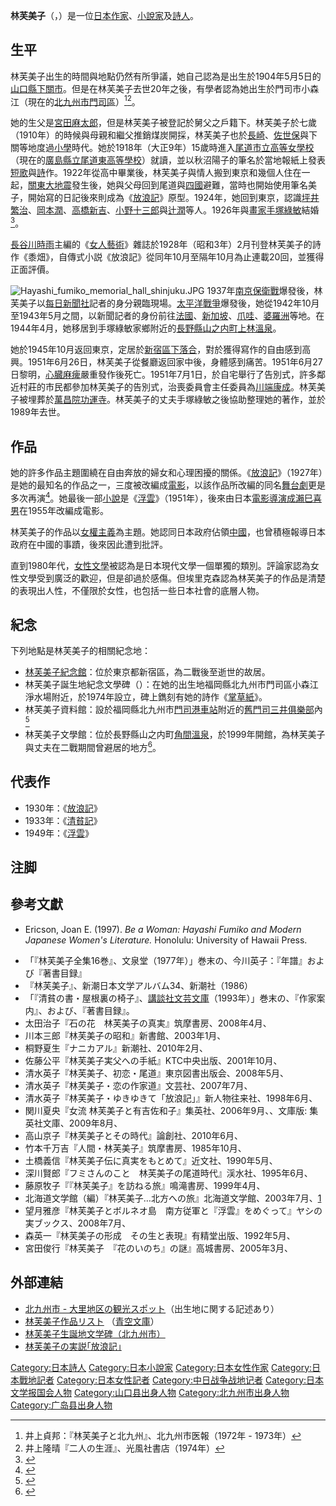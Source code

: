 {{Infobox writer <!-- for more information see [[:Template:Infobox_Writer/doc|:Template:Infobox Writer/doc]] -->
| name          = 林芙美子
| image         = Fumiko Hayashi.jpg
| image_size    = 200px
| caption       = 林芙美子
| pseudonym     = 
| birth_date    = {{birth date|1903|12|31}}
| birth_place   = {{JPN-EMP}}[[山口縣|山口縣]][[下關市|下關市]]（或[[北九州市|北九州市]][[門司區|門司區]]）
| death_date    = {{death date and age|1951|6|28|1903|12|31}}
| death_place   = {{JPN}}[[東京都|東京都]][[新宿區|新宿區]]
| occupation    = [[小說家|小說家]]、[[詩人|詩人]]
| nationality   = {{JPN}}
| period        = 
| genre         = 
| subject       = 
| movement      = 
| notable_works = 《[[放浪記|放浪記]]》<br>《[[浮雲_(小說)|浮雲]]》
| awards        = [[女流文學者賞|女流文學者賞]]（1948年）
| influences    = 
| influenced    = 
| website       = 
}}
{{Japanese|japanese=林 芙美子|kana=はやし ふみこ|romaji=Hayashi Fumiko}}
'''林芙美子'''（{{lang-ja|林 芙美子}}，{{bd|1903年|12月31日|1951年|6月28日}}）是一位[[日本|日本]][[作家|作家]]、[[小說家|小說家]]及[[詩人|詩人]]。

==生平==
林芙美子出生的時間與地點仍然有所爭議，她自己認為是出生於1904年5月5日的[[山口縣|山口縣]][[下關市|下關市]]。但是在林芙美子去世20年之後，有學者認為她出生於門司市小森江（現在的[[北九州市|北九州市]][[門司區|門司區]]）<ref>井上貞邦：『林芙美子と北九州』、北九州市医報（1972年 - 1973年）</ref><ref>井上隆晴『二人の生涯』、光風社書店（1974年）</ref>。

她的生父是[[宮田麻太郎|宮田麻太郎]]，但是林芙美子被登記於舅父之戶籍下。林芙美子於七歲（1910年）的時候與母親和繼父推銷煤炭開採，林芙美子也於[[長崎|長崎]]、[[佐世保|佐世保]]與下關等地度過[[小學|小學]]時代。她於1918年（大正9年）15歲時進入[[尾道市立高等女學校|尾道市立高等女學校]]（現在的[[廣島縣立尾道東高等學校|廣島縣立尾道東高等學校]]）就讀，並以秋沼陽子的筆名於當地報紙上發表[[短歌|短歌]]與[[詩|詩]]作。1922年從高中畢業後，林芙美子與情人搬到東京和幾個人住在一起，[[關東大地震|關東大地震]]發生後，她與父母回到尾道與[[四國|四國]]避難，當時也開始使用筆名美子，開始寫的日記後來則成為《[[放浪記|放浪記]]》原型。1924年，她回到東京，認識[[坪井繁治|坪井繁治]]、[[岡本潤|岡本潤]]、[[高橋新吉|高橋新吉]]、[[小野十三郎|小野十三郎]]與[[辻潤|辻潤]]等人。1926年與[[畫家|畫家]][[手塚綠敏|手塚綠敏]]結婚<ref>{{Cite web |url=http://www.japanpen.or.jp/e-bungeikan/study/satohkouhei.html |title=林芙美子の年齢 |access-date=2011-07-25 |archive-date=2009-05-23 |archive-url=https://web.archive.org/web/20090523202244/http://www.japanpen.or.jp/e-bungeikan/study/satohkouhei.html |dead-url=yes }}</ref>。

[[長谷川時雨|長谷川時雨]]主編的《[[女人藝術|女人藝術]]》雜誌於1928年（昭和3年）2月刊登林芙美子的詩作《黍畑》，自傳式小説《放浪記》從同年10月至隔年10月為止連載20回，並獲得正面評價。

[[File:Hayashi_fumiko_memorial_hall_shinjuku.JPG|thumb]]
1937年[[南京保衛戰|南京保衛戰]]爆發後，林芙美子以[[每日新聞社|每日新聞社]]記者的身分親臨現場。[[太平洋戰爭|太平洋戰爭]]爆發後，她從1942年10月至1943年5月之間，以新聞記者的身份前往[[法國|法國]]、[[新加坡|新加坡]]、[[爪哇|爪哇]]、[[婆羅洲|婆羅洲]]等地。在1944年4月，她移居到手塚綠敏家鄉附近的[[長野縣|長野縣]][[山之内町|山之内町]][[上林溫泉|上林溫泉]]。

她於1945年10月返回東京，定居於[[新宿區|新宿區]][[下落合|下落合]]，對於獲得寫作的自由感到高興。1951年6月26日，林芙美子從餐廳返回家中後，身體感到痛苦。1951年6月27日黎明，[[心臓麻痺|心臓麻痺]]嚴重發作後死亡。1951年7月1日，於自宅舉行了告別式，許多鄰近村莊的市民都參加林芙美子的告別式，治喪委員會主任委員為[[川端康成|川端康成]]。林芙美子被埋葬於[[萬昌院功運寺|萬昌院功運寺]]。林芙美子的丈夫手塚綠敏之後協助整理她的著作，並於1989年去世。

==作品==
她的許多作品主題圍繞在自由奔放的婦女和心理困擾的關係。《[[放浪記|放浪記]]》（1927年）是她的最知名的作品之一，三度被改編成[[電影|電影]]，以該作品所改編的同名[[舞台劇|舞台劇]]更是多次再演<ref>{{Cite web |url=http://www.yomiuri.co.jp/entertainment/stage/theater/20060922et13.htm |title=放浪記45年 上演1800回 森光子名場面（讀賣新聞 2006年9月22日） |access-date=2015年8月31日 |archive-date=2010年1月12日 |archive-url=https://web.archive.org/web/20100112024918/http://www.yomiuri.co.jp/entertainment/stage/theater/20060922et13.htm |dead-url=no }}</REF>。她最後一部[[小說|小說]]是《[[浮雲|浮雲]]》（1951年），後來由日本[[電影|電影]][[導演|導演]][[成瀨巳喜男|成瀨巳喜男]]在1955年改編成電影。

林芙美子的作品以[[女權主義|女權主義]]為主題。她認同日本政府佔領[[中國|中國]]，也曾積極報導日本政府在中國的事蹟，後來因此遭到批評。

直到1980年代，[[女性文學|女性文學]]被認為是日本現代文學一個單獨的類別。評論家認為女性文學受到廣泛的歡迎，但是卻過於感傷。但埃里克森認為林芙美子的作品是清楚的表現出人性，不僅限於女性，也包括一些日本社會的底層人物。

==紀念==
下列地點是林芙美子的相關紀念地：
*[[林芙美子紀念館|林芙美子紀念館]]：位於東京都新宿區，為二戰後至逝世的故居。
*林芙美子誕生地紀念文學碑（{{lang|ja|林芙美子生誕地記念文学碑}}）：在她的出生地福岡縣北九州市門司區小森江淨水場附近，於1974年設立，碑上鐫刻有她的詩作《[[掌草紙|掌草紙]]》。
*林芙美子資料館：設於福岡縣北九州市[[門司港車站|門司港車站]]附近的[[舊門司三井俱樂部|舊門司三井俱樂部]]內<ref>{{Cite web |url=http://www.gururich-kitaq.com/kanmon/detail/index.php?id=65&app=0 |title=林芙美子生誕地記念文学碑 |access-date=2018-08-11 |archive-date=2018-08-11 |archive-url=https://web.archive.org/web/20180811164055/http://www.gururich-kitaq.com/kanmon/detail/index.php?id=65&app=0 |dead-url=no }}</ref>
*林芙美子文學館：位於長野縣山之内町[[角間溫泉|角間溫泉]]，於1999年開館，為林芙美子與丈夫在二戰期間曾避居的地方<ref>{{Cite web |url=http://www.shinshu.co.jp/museum/hayashi.html |title=林芙美子文学館 |access-date=2018-08-24 |archive-date=2016-03-05 |archive-url=https://web.archive.org/web/20160305080554/http://www.shinshu.co.jp/museum/hayashi.html |dead-url=yes }}</ref>。

==代表作==
*1930年：《[[放浪記|放浪記]]》
*1933年：《[[清貧記|清貧記]]》
*1949年：《[[浮雲_(小說)|浮雲]]》

== 注脚 ==
<references/>

==參考文獻==
* Ericson, Joan E. (1997). ''Be a Woman: Hayashi Fumiko and Modern Japanese Women's Literature.'' Honolulu: University of Hawaii Press.

* 「『林芙美子全集16巻』、文泉堂（1977年）」巻末の、今川英子：『年譜』および『著書目録』
* 『林芙美子』、新潮日本文学アルバム34、新潮社（1986）{{ISBN|410620634X}}
*「『清貧の書・屋根裏の椅子』、[[講談社文芸文庫|講談社文芸文庫]]（1993年）{{ISBN|9784061962200}}」巻末の、『作家案内』、および、『著書目録』。
* 太田治子『石の花　林芙美子の真実』筑摩書房、2008年4月、{{ISBN|978-4480885265}}
* 川本三郎『林芙美子の昭和』新書館、2003年1月、{{ISBN|978-4403210822}}
* 桐野夏生『ナニカアル』新潮社、2010年2月、{{ISBN|978-4104667031}}
* 佐藤公平『林芙美子実父への手紙』KTC中央出版、2001年10月、{{ISBN|4877582266}}
* 清水英子『林芙美子、初恋・尾道』東京図書出版会、2008年5月、{{ISBN|978-4862232472}}
* 清水英子『林芙美子・恋の作家道』文芸社、2007年7月、{{ISBN|978-4286030302}}
* 清水英子『林芙美子・ゆきゆきて「放浪記」』新人物往来社、1998年6月、{{ISBN|4404026226}}
* 関川夏央『女流 林芙美子と有吉佐和子』集英社、2006年9月、{{ISBN|978-4087748185}}、文庫版: 集英社文庫、2009年8月、{{ISBN|978-4087464733}}
* 高山京子『林芙美子とその時代』論創社、2010年6月、{{ISBN|978-4846010461}}
* 竹本千万吉『人間・林芙美子』筑摩書房、1985年10月、{{ISBN|4480821996}}
* 土橋義信『林芙美子伝に真実をもとめて』近文社、1990年5月、{{ISBN|4906324444}}
* 深川賢郎『フミさんのこと　林芙美子の尾道時代』渓水社、1995年6月、{{ISBN|4874403492}}
* 藤原牧子『『林芙美子』を訪ねる旅』鳴滝書房、1999年4月、{{ISBN|4-990011252}}
* 北海道文学館（編）『林芙美子…北方への旅』北海道文学館、2003年7月、[http://opac.ndl.go.jp/recordid/000009784641/jpn] {{Wayback|url=http://opac.ndl.go.jp/recordid/000009784641/jpn |date=20111128150703 }}
* 望月雅彦『林芙美子とボルネオ島　南方従軍と『浮雲』をめぐって』ヤシの実ブックス、2008年7月、{{ISBN|978-4990369316}}
* 森英一『林芙美子の形成　その生と表現』有精堂出版、1992年5月、{{ISBN|4640310293}}
* 宮田俊行『林芙美子　『花のいのち』の謎』高城書房、2005年3月、{{ISBN|4887770693}}

==外部連結==
{{Commonscat|Hayashi Fumiko}}
* [https://web.archive.org/web/20070314203859/http://www.city.kitakyushu.jp/pcp_portal/PortalServlet?DISPLAY_ID=DIRECT&NEXT_DISPLAY_ID=U000004&CONTENTS_ID=2818 北九州市 - 大里地区の観光スポット]（出生地に関する記述あり）
* [http://www.aozora.gr.jp/index_pages/person291.html 林芙美子作品リスト] {{Wayback|url=http://www.aozora.gr.jp/index_pages/person291.html |date=20190506102556 }} （[[青空文庫|青空文庫]]）
* [https://web.archive.org/web/20070314203859/http://www.city.kitakyushu.jp/pcp_portal/PortalServlet?DISPLAY_ID=DIRECT&NEXT_DISPLAY_ID=U000004&CONTENTS_ID=2818 林芙美子生誕地文学碑（北九州市）]
* [http://www.ncbank.co.jp/chiiki_shakaikoken/furusato_rekishi/kitakyushu/002/01.html 林芙美子の実説｢放浪記｣] {{Wayback|url=http://www.ncbank.co.jp/chiiki_shakaikoken/furusato_rekishi/kitakyushu/002/01.html |date=20160304130136 }}

{{Authority control}}
{{DEFAULTSORT:Hayashi Fumiko}}
[[Category:日本詩人|Category:日本詩人]]
[[Category:日本小說家|Category:日本小說家]]
[[Category:日本女性作家|Category:日本女性作家]]
[[Category:日本戰地記者|Category:日本戰地記者]]
[[Category:日本女性記者|Category:日本女性記者]]
[[Category:中日战争战地记者|Category:中日战争战地记者]]
[[Category:日本文学报国会人物|Category:日本文学报国会人物]]
[[Category:山口县出身人物|Category:山口县出身人物]]
[[Category:北九州市出身人物|Category:北九州市出身人物]]
[[Category:广岛县出身人物|Category:广岛县出身人物]]